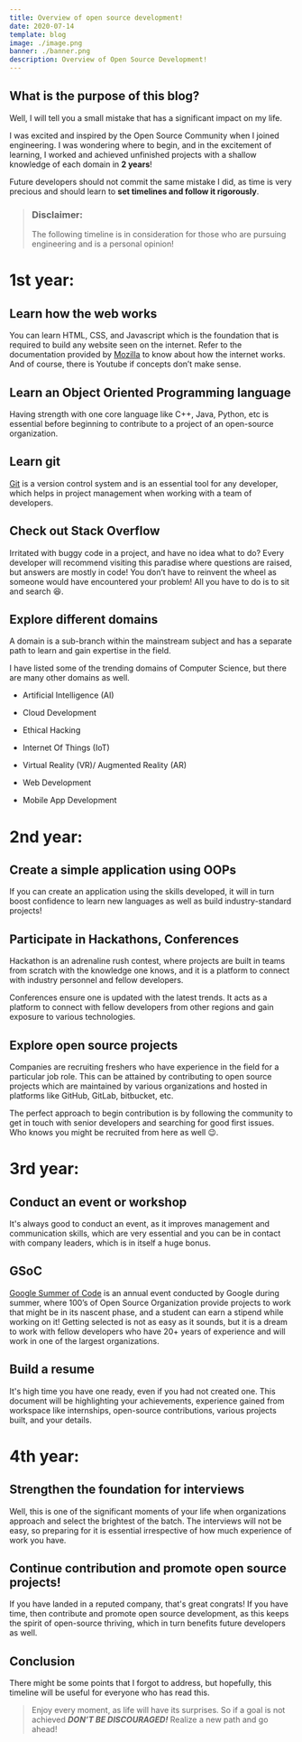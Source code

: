 ```yaml
---
title: Overview of open source development!
date: 2020-07-14
template: blog
image: ./image.png
banner: ./banner.png
description: Overview of Open Source Development!
---
```


## What is the purpose of this blog?

Well, I will tell you a small mistake that has a significant impact on my life.

I was excited and inspired by the Open Source Community when I joined engineering. I was wondering where to begin, and in the excitement of learning, I worked and achieved unfinished projects with a shallow knowledge of each domain in **2 years**!

Future developers should not commit the same mistake I did, as time is very precious and should learn to **set timelines and follow it rigorously**.

> ### Disclaimer:
>
> The following timeline is in consideration for those who are pursuing engineering and is a personal opinion!

# 1st year:

## Learn how the web works

You can learn HTML, CSS, and Javascript which is the foundation that is required to build any website seen on the internet. Refer to the documentation provided by [Mozilla](http://developer.mozilla.org/en-US/) to know about how the internet works. And of course, there is Youtube if concepts don’t make sense.

## Learn an Object Oriented Programming language

Having strength with one core language like C++, Java, Python, etc is essential before beginning to contribute to a project of an open-source organization.

## Learn git

[Git](https://guides.github.com/introduction/git-handbook/) is a version control system and is an essential tool for any developer, which helps in project management when working with a team of developers.

## Check out Stack Overflow

Irritated with buggy code in a project, and have no idea what to do? Every developer will recommend visiting this paradise where questions are raised, but answers are mostly in code! You don’t have to reinvent the wheel as someone would have encountered your problem! All you have to do is to sit and search :laughing:.

## Explore different domains

A domain is a sub-branch within the mainstream subject and has a separate path to learn and gain expertise in the field.

I have listed some of the trending domains of Computer Science, but there are many other domains as well.

- Artificial Intelligence (AI)

- Cloud Development

- Ethical Hacking

- Internet Of Things (IoT)

- Virtual Reality (VR)/ Augmented Reality (AR)

- Web Development

- Mobile App Development

# 2nd year:

## Create a simple application using OOPs

If you can create an application using the skills developed, it will in turn boost confidence to learn new languages as well as build industry-standard projects!

## Participate in Hackathons, Conferences

Hackathon is an adrenaline rush contest, where projects are built in teams from scratch with the knowledge one knows, and it is a platform to connect with industry personnel and fellow developers.

Conferences ensure one is updated with the latest trends. It acts as a platform to connect with fellow developers from other regions and gain exposure to various technologies.

## Explore open source projects

Companies are recruiting freshers who have experience in the field for a particular job role. This can be attained by contributing to open source projects which are maintained by various organizations and hosted in platforms like GitHub, GitLab, bitbucket, etc.

The perfect approach to begin contribution is by following the community to get in touch with senior developers and searching for good first issues. Who knows you might be recruited from here as well :wink:.

# 3rd year:

## Conduct an event or workshop

It's always good to conduct an event, as it improves management and communication skills, which are very essential and you can be in contact with company leaders, which is in itself a huge bonus.

## GSoC

[Google Summer of Code](https://summerofcode.withgoogle.com/) is an annual event conducted by Google during summer, where 100’s of Open Source Organization provide projects to work that might be in its nascent phase, and a student can earn a stipend while working on it! Getting selected is not as easy as it sounds, but it is a dream to work with fellow developers who have 20+ years of experience and will work in one of the largest organizations.

## Build a resume

It's high time you have one ready, even if you had not created one. This document will be highlighting your achievements, experience gained from workspace like internships, open-source contributions, various projects built, and your details.

# 4th year:

## Strengthen the foundation for interviews

Well, this is one of the significant moments of your life when organizations approach and select the brightest of the batch. The interviews will not be easy, so preparing for it is essential irrespective of how much experience of work you have.

## Continue contribution and promote open source projects!

If you have landed in a reputed company, that's great congrats! If you have time, then contribute and promote open source development, as this keeps the spirit of open-source thriving, which in turn benefits future developers as well.

## Conclusion

There might be some points that I forgot to address, but hopefully, this timeline will be useful for everyone who has read this.

> Enjoy every moment, as life will have its surprises.
> So if a goal is not achieved
> **_DON’T BE DISCOURAGED!_**
> Realize a new path and go ahead!
